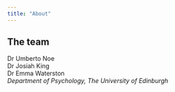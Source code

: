 ```yaml
---
title: "About"
---
```


## The team

Dr Umberto Noe  
Dr Josiah King  
Dr Emma Waterston  
_Department of Psychology, The University of Edinburgh_

